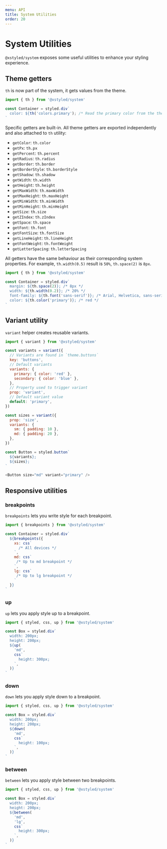 ```yaml
---
menu: API
title: System Utilities
order: 20
---
```


# System Utilities

`@xstyled/system` exposes some useful utilities to enhance your styling experience.

## Theme getters

`th` is now part of the system, it gets values from the theme.

```js
import { th } from '@xstyled/system'

const Container = styled.div`
  color: ${th('colors.primary'); /* Read the primary color from the theme */
`
```

Specific getters are built-in. All theme getters are exported independently and also attached to `th` utility:

- `getColor`: `th.color`
- `getPx`: `th.px`
- `getPercent`: `th.percent`
- `getRadius`: `th.radius`
- `getBorder`: `th.border`
- `getBorderStyle`: `th.borderStyle`
- `getShadow`: `th.shadow`
- `getWidth`: `th.width`
- `getHeight`: `th.height`
- `getMaxWidth`: `th.maxWidth`
- `getMaxHeight`: `th.maxHeight`
- `getMinWidth`: `th.minWidth`
- `getMinHeight`: `th.minHeight`
- `getSize`: `th.size`
- `getZIndex`: `th.zIndex`
- `getSpace`: `th.space`
- `getFont`: `th.font`
- `getFontSize`: `th.fontSize`
- `getLineHeight`: `th.lineHeight`
- `getFontWeight`: `th.fontWeight`
- `getLetterSpacing`: `th.letterSpacing`

All getters have the same behaviour as their corresponding system properties. For example, `th.width(0.5)` result is `50%`, `th.space(2)` is `8px`.

```js
import { th } from '@xstyled/system'

const Container = styled.div`
  margin: ${th.space(2)}; /* 8px */
  width: ${th.width(0.2)}; /* 20% */
  font-family: ${th.font('sans-serif')}; /* Arial, Helvetica, sans-serif */
  color: ${th.color('primary')}; /* red */
`
```

## Variant utility

`variant` helper creates reusable variants.

```js
import { variant } from '@xstyled/system'

const variants = variant({
  // Variants are found in `theme.buttons`
  key: 'buttons',
  // Default variants
  variants: {
    primary: { color: 'red' },
    secondary: { color: 'blue' },
  },
  // Property used to trigger variant
  prop: 'variant',
  // Default variant value
  default: 'primary',
})

const sizes = variant({
  prop: 'size',
  variants: {
    sm: { padding: 10 },
    md: { padding: 20 },
  },
})

const Button = styled.button`
  ${variants};
  ${sizes};
`

<Button size="md" variant="primary" />
```

## Responsive utilities

### breakpoints

`breakpoints` lets you write style for each breakpoint.

```js
import { breakpoints } from '@xstyled/system'

const Container = styled.div`
  ${breakpoints({
    xs: css`
      /* All devices */
    `,
    md: css`
     /* Up to md breakpoint */
    `,
    lg: css`
     /* Up to lg breakpoint */
    `
  }}
`
```

### up

`up` lets you apply style up to a breakpoint.

```js
import { styled, css, up } from '@xstyled/system'

const Box = styled.div`
  width: 200px;
  height: 200px;
  ${up(
    'md',
    css`
      height: 300px;
    `,
  )}
`
```

### down

`down` lets you apply style down to a breakpoint.

```js
import { styled, css, up } from '@xstyled/system'

const Box = styled.div`
  width: 200px;
  height: 200px;
  ${down(
    'md',
    css`
      height: 100px;
    `,
  )}
`
```

### between

`between` lets you apply style between two breakpoints.

```js
import { styled, css, up } from '@xstyled/system'

const Box = styled.div`
  width: 200px;
  height: 200px;
  ${between(
    'md',
    'lg',
    css`
      height: 300px;
    `,
  )}
`
```
